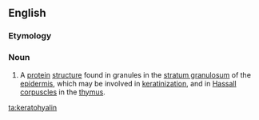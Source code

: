 ==English==

===Etymology===
{{prefix|kerato|hyalin|lang=en}}

===Noun===
{{en-noun}}

# {{label|en|biology}} A [[protein]] [[structure]] found in granules in the [[stratum granulosum]] of the [[epidermis]], which may be involved in [[keratinization]], and in [[Hassall]] [[corpuscles]] in the [[thymus]].

[[ta:keratohyalin]]